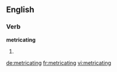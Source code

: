==English==

===Verb===
'''metricating'''

# {{present participle of|metricate}}

[[de:metricating]]
[[fr:metricating]]
[[vi:metricating]]